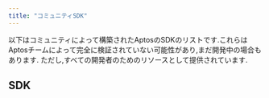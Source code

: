 ```yaml
---
title: "コミュニティSDK"
---
```



以下はコミュニティによって構築されたAptosのSDKのリストです.これらはAptosチームによって完全に検証されていない可能性があり,まだ開発中の場合もあります.
ただし,すべての開発者のためのリソースとして提供されています.

## SDK

<CardGrid>
  <LinkCard href="/ja/build/sdks/community-sdks/kotlin-sdk" title="Kotlin SDK" description="KaptosによるAptos KotlinマルチプラットフォームSDK" />

  <LinkCard href="/ja/build/sdks/community-sdks/swift-sdk" title="Swift SDK" description="AlcoveによるAptos Swift SDK" />
</CardGrid>
